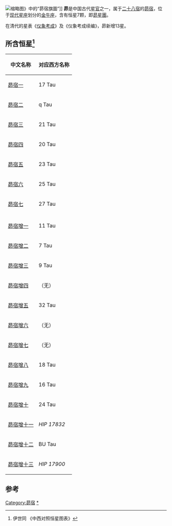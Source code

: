 [[File:Imperial_Encyclopaedia_-_Manufacture_-_pic0164_-_昴宿旗圖.svg|缩略图]]》中的“昴宿旗圖”]]
'''昴'''是中国古代[[星官|星官]]之一，属于[[二十八宿|二十八宿]]的[[昴宿|昴宿]]，位于[[星座|现代星座]]划分的[[金牛座|金牛座]]，含有恒星7颗，即[[昴星團|昴星團]]。

在清代的星表《[[仪象考成|仪象考成]]》及《仪象考成续编》，昴新增13星。

==所含恒星<ref>伊世同 《中西对照恒星图表》</ref>==
{| class="wikitable" align="center" style="text-align:center; width:60%"
|-
! 中文名称 !! 对应西方名称 
|-
|[[昴宿一|昴宿一]]|| 17 Tau
|-
|[[昴宿二|昴宿二]]|| q Tau
|-
|[[昴宿三|昴宿三]]|| 21 Tau
|-
|[[昴宿四|昴宿四]]|| 20 Tau
|-
|[[昴宿五|昴宿五]]|| 23 Tau
|-
|[[昴宿六|昴宿六]]|| 25 Tau
|-
|[[昴宿七|昴宿七]]|| 27 Tau
|-
|
|-
|[[昴宿增一|昴宿增一]]|| 11 Tau
|-
|[[昴宿增二|昴宿增二]]|| 7 Tau
|-
|[[昴宿增三|昴宿增三]]||  9 Tau
|-
|[[昴宿增四|昴宿增四]]|| （无）
|-
|[[昴宿增五|昴宿增五]]||   32 Tau
|-
|[[昴宿增六|昴宿增六]]|| （无）
|-
|[[昴宿增七|昴宿增七]]|| （无）
|-
|[[昴宿增八|昴宿增八]]|| 18 Tau
|-
|[[昴宿增九|昴宿增九]]|| 16 Tau
|-
|[[昴宿增十|昴宿增十]]|| 24 Tau
|-
|[[昴宿增十一|昴宿增十一]]|| ''HIP 17832''
|-
|[[昴宿增十二|昴宿增十二]]||  BU Tau
|-
|[[昴宿增十三|昴宿增十三]]||  ''HIP 17900''
|}

==参考==
{{reflist}}
{{中国古代星官-西方}}
[[Category:昴宿|Category:昴宿]]
[[Category:昴_(星官)|*]]